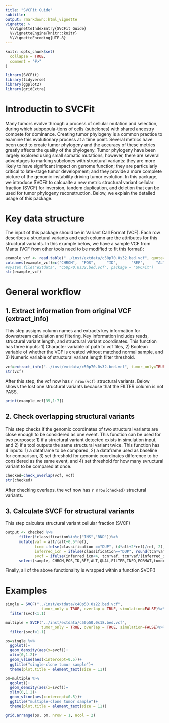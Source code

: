 ```yaml
---
title: "SVCFit Guide"
subtitle: 
output: rmarkdown::html_vignette
vignette: >
  %\VignetteIndexEntry{SVCFit Guide}
  %\VignetteEngine{knitr::knitr}
  %\VignetteEncoding{UTF-8}
---
```


```r
knitr::opts_chunk$set(
  collapse = TRUE,
  comment = "#>"
)
```

```r
library(SVCFit)
library(tidyverse)
library(ggplot2)
library(gridExtra)
```

# Introductin to SVCFit

Many tumors evolve through a process of cellular mutation and selection, during which subpopula-tions of cells (subclones) with shared ancestry compete for dominance. Creating tumor phylogeny is a common practice to examine this evolutionary process at a time point. Several metrics have been used to create tumor phylogeny and the accuracy of these metrics greatly affects the quality of the phylogeny. Tumor phylogeny have been largely explored using small somatic mutations, however, there are several advantages to marking subclones with structural variants: they are more likely to have significant impact on genome function; they are particularly critical to late-stage tumor development; and they provide a more complete picture of the genomic instability driving tumor evolution. In this package, we introduce SVCFit to calcualte a new metric structural variant cellular fraction (SVCF) for inversion, tandem duplication, and deletion that can be used for tumor phylogeny reconstruction. Below, we explain the detailed usage of this package.



# Key data structure

The input of this package should be in Variant Call Format (VCF). Each row describes a structural variants and each column are the attributes for this structural variants. In this example below, we have a sample VCF from Manta (VCF from other tools need to be modified to fit this format):

```r
example_vcf <- read.table("../inst/extdata/c50p70.0s32.bed.vcf", quote="\"")
colnames(example_vcf)=c("CHROM",  "POS",     "ID",      "REF",     "ALT",     "QUAL",    "FILTER",  "INFO",    "FORMAT", "tumor")
#system.file("extdata", "c50p70.0s32.bed.vcf", package = "SVCFit")
str(example_vcf)
```



# General workflow
## 1. Extract information from original VCF (extract_info)

This step assigns column names and extracts key information for downstream calculation and filtering. Key information includes reads, structural variant length, and structural variant coordinates. This function has three inputs: 1) Character variable of path to vcf files, 2) Boolean variable of whether the VCF is created without matched normal sample, and 3) Numeric variable of structural variant length filter threshold.
```r
vcf=extract_info("../inst/extdata/c50p70.0s32.bed.vcf", tumor_only=TRUE, length_filter=0)
str(vcf)
```
After this step, the vcf now has `r nrow(vcf)` structural variants. Below shows the lost one structural variants because that the FILTER column is not PASS.

```r
print(example_vcf[35,1:7])
```


## 2. Check overlapping structural variants

This step checks if the genomic coordinates of two structural variants are close enough to be considered as one event. This function can be used for two purposes: 1) if a structural variant detected exists in simulation input, and 2) if a tool outputs the same structural variant twice. This function has 4 inputs: 1) a dataframe to be compared, 2) a dataframe used as baseline for comparison, 3) set threshold for genomic coordinates difference to be considered as the same event, and 4) set threshold for how many svructural variant to be compared at once.

```r
checked=check_overlap(vcf, vcf)
str(checked)
```

After checking overlaps, the vcf now has `r nrow(checked)` structural variants.


## 3. Calculate SVCF for structural variants

This step calculate structural variant cellular fraction (SVCF)

```r
output <- checked %>%
      filter(!classification%in%c("INS","BND"))%>%
      mutate(vaf = alt/(alt+0.5*ref),
             tcn= ifelse(classification =="DUP", (4*alt+2*ref)/ref, 2),
             inferred_icn = ifelse(classification=="DUP", round(tcn*vaf+2),2),
             svcf = ifelse(inferred_icn<4, tcn*vaf, tcn*vaf/(inferred_icn-2)))%>%
      select(sample, CHROM,POS,ID,REF,ALT,QUAL,FILTER,INFO,FORMAT,tumor,classification,pos2,vaf,tcn,inferred_icn,svcf)

```

Finally, all of the above functionality is wrapped within a function SVCF()

# Examples

```r
single = SVCF("../inst/extdata/c40p50.0s22.bed.vcf",
                tumor_only = TRUE, overlap = TRUE, simulation=FALSE)%>%
  filter(svcf<1.1)

multiple = SVCF("../inst/extdata/c50p50.0s18.bed.vcf",
                tumor_only = TRUE, overlap = TRUE, simulation=FALSE)%>%
  filter(svcf<1.1)

ps=single %>%
  ggplot()+
  geom_density(aes(x=svcf))+
  xlim(0,1.2)+
  geom_vline(aes(xintercept=0.5))+
  ggtitle("single-clone tumor sample")+ 
  theme(plot.title = element_text(size = 11))

pm=multiple %>%
  ggplot()+
  geom_density(aes(x=svcf))+
  xlim(0,1.2)+
  geom_vline(aes(xintercept=0.5))+
  ggtitle("multiple-clone tumor sample")+ 
  theme(plot.title = element_text(size = 11))

grid.arrange(ps, pm, nrow = 1, ncol = 2)
```
